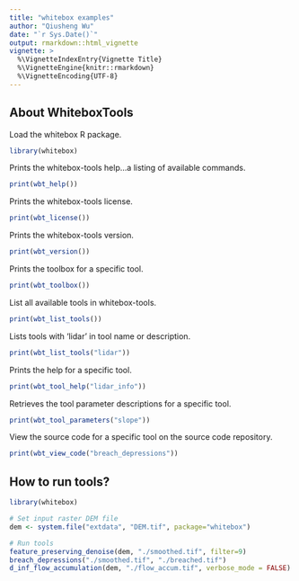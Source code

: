 ```yaml
---
title: "whitebox examples"
author: "Qiusheng Wu"
date: "`r Sys.Date()`"
output: rmarkdown::html_vignette
vignette: >
  %\VignetteIndexEntry{Vignette Title}
  %\VignetteEngine{knitr::rmarkdown}
  %\VignetteEncoding{UTF-8}
---
```


## About WhiteboxTools

Load the whitebox R package.
```r
library(whitebox)
```

Prints the whitebox-tools help...a listing of available commands.
```r
print(wbt_help())
```

Prints the whitebox-tools license.
```r
print(wbt_license())
```
 
Prints the whitebox-tools version.
```r
print(wbt_version())
```

Prints the toolbox for a specific tool.
```r
print(wbt_toolbox())
```


List all available tools in whitebox-tools.
```r
print(wbt_list_tools())
```


Lists tools with 'lidar' in tool name or description.
```r
print(wbt_list_tools("lidar"))
```

Prints the help for a specific tool.
```r
print(wbt_tool_help("lidar_info"))
```

Retrieves the tool parameter descriptions for a specific tool.
```r
print(wbt_tool_parameters("slope"))
```

View the source code for a specific tool on the source code repository.
```r
print(wbt_view_code("breach_depressions"))
```


## How to run tools?
```r
library(whitebox)

# Set input raster DEM file
dem <- system.file("extdata", "DEM.tif", package="whitebox")

# Run tools
feature_preserving_denoise(dem, "./smoothed.tif", filter=9)
breach_depressions("./smoothed.tif", "./breached.tif")
d_inf_flow_accumulation(dem, "./flow_accum.tif", verbose_mode = FALSE)
```

